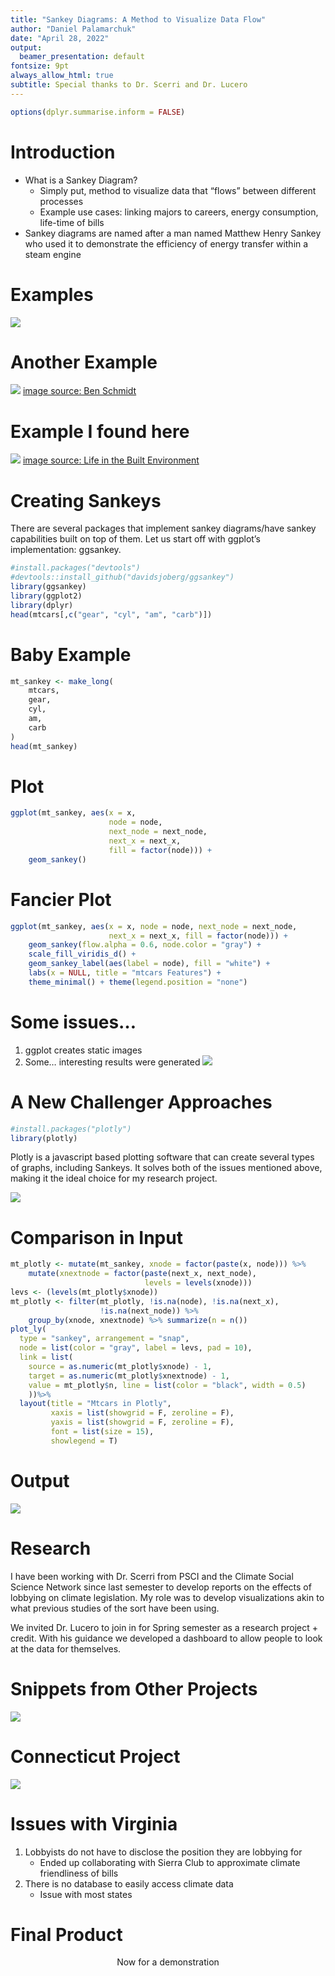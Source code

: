 ```yaml
---
title: "Sankey Diagrams: A Method to Visualize Data Flow"
author: "Daniel Palamarchuk"
date: "April 28, 2022"
output:
  beamer_presentation: default
fontsize: 9pt
always_allow_html: true
subtitle: Special thanks to Dr. Scerri and Dr. Lucero
---
```


```r
options(dplyr.summarise.inform = FALSE)
```

# Introduction

- What is a Sankey Diagram?
  - Simply put, method to visualize data that "flows" between different processes
  - Example use cases: linking majors to careers, energy consumption, life-time of bills
- Sankey diagrams are named after a man named Matthew Henry Sankey who used it to demonstrate the efficiency of energy transfer within a steam engine

# Examples

\center![](images/presentation/napoleon.png)

# Another Example

\center![](images/presentation/schmidt.png)
[image source: Ben Schmidt](https://flowingdata.com/2014/05/28/careers-after-the-college-degree/)

# Example I found here

\center![](images/presentation/Energy_2020.png)
[image source: Life in the Built Environment](https://vtu.khpcontent.com/tewbuiltenvironment/page/ch19)

# Creating Sankeys

There are several packages that implement sankey diagrams/have sankey capabilities built on top of them.
Let us start off with ggplot's implementation: ggsankey.
```r
#install.packages("devtools")
#devtools::install_github("davidsjoberg/ggsankey")
library(ggsankey)
library(ggplot2)
library(dplyr)
head(mtcars[,c("gear", "cyl", "am", "carb")])
```

# Baby Example

```r
mt_sankey <- make_long(
    mtcars,
    gear,
    cyl,
    am,
    carb
)
head(mt_sankey)
```

# Plot

```r
ggplot(mt_sankey, aes(x = x,
                      node = node,
                      next_node = next_node,
                      next_x = next_x,
                      fill = factor(node))) + 
    geom_sankey()
```

# Fancier Plot

```r
ggplot(mt_sankey, aes(x = x, node = node, next_node = next_node,
                      next_x = next_x, fill = factor(node))) +
    geom_sankey(flow.alpha = 0.6, node.color = "gray") + 
    scale_fill_viridis_d() +
    geom_sankey_label(aes(label = node), fill = "white") +
    labs(x = NULL, title = "mtcars Features") + 
    theme_minimal() + theme(legend.position = "none")
```

# Some issues...

1. ggplot creates static images
2. Some... interesting results were generated
![](outdated/plots/2ggNotLinear.png)

# A New Challenger Approaches
```r
#install.packages("plotly")
library(plotly)
```
Plotly is a javascript based plotting software that can create several types of graphs, including Sankeys.
It solves both of the issues mentioned above, making it the ideal choice for my research project.

![](outdated/plots/4sierra_sankey.png)

# Comparison in Input

```r
mt_plotly <- mutate(mt_sankey, xnode = factor(paste(x, node))) %>%
    mutate(xnextnode = factor(paste(next_x, next_node),
                              levels = levels(xnode)))
levs <- (levels(mt_plotly$xnode))
mt_plotly <- filter(mt_plotly, !is.na(node), !is.na(next_x),
                    !is.na(next_node)) %>%
    group_by(xnode, xnextnode) %>% summarize(n = n())
plot_ly(
  type = "sankey", arrangement = "snap",
  node = list(color = "gray", label = levs, pad = 10),
  link = list(
    source = as.numeric(mt_plotly$xnode) - 1,
    target = as.numeric(mt_plotly$xnextnode) - 1,
    value = mt_plotly$n, line = list(color = "black", width = 0.5)
    ))%>%
  layout(title = "Mtcars in Plotly",
         xaxis = list(showgrid = F, zeroline = F),
         yaxis = list(showgrid = F, zeroline = F),
         font = list(size = 15),
         showlegend = T)
```

# Output

![](images/presentation/mtcars_plotly.png)

# Research

I have been working with Dr. Scerri from PSCI and the Climate Social Science Network since last semester to develop reports on the effects of lobbying on climate legislation.
My role was to develop visualizations akin to what previous studies of the sort have been using.

We invited Dr. Lucero to join in for Spring semester as a research project + credit.
With his guidance we developed a dashboard to allow people to look at the data for themselves.

# Snippets from Other Projects

![](images/presentation/ma.png)

# Connecticut Project

![](images/presentation/cn.png)

# Issues with Virginia

1. Lobbyists do not have to disclose the position they are lobbying for
   - Ended up collaborating with Sierra Club to approximate climate friendliness of bills
2. There is no database to easily access climate data
   - Issue with most states 

# Final Product

<center>
    Now for a demonstration
</center>
